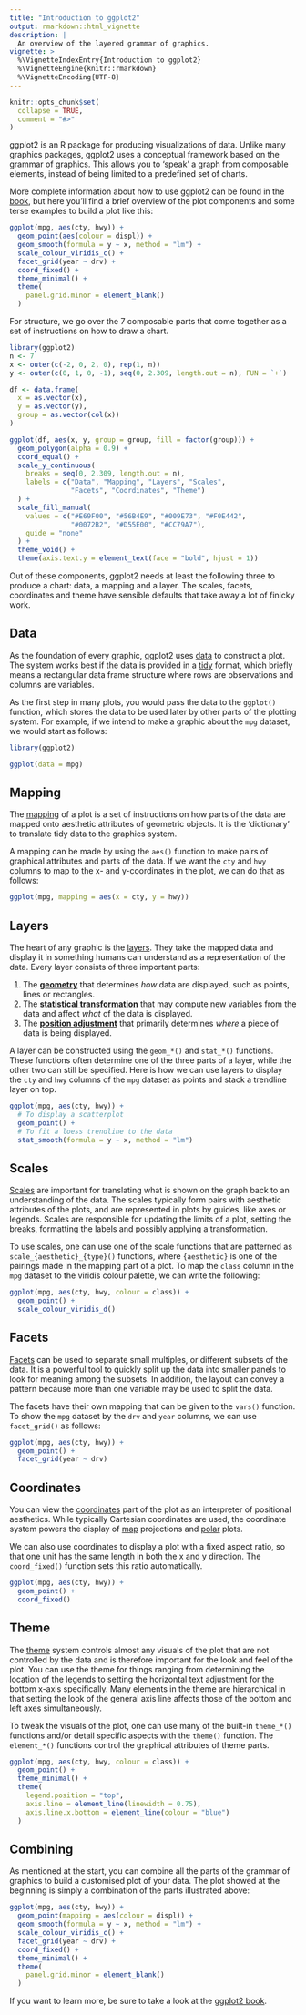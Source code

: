 ```yaml
---
title: "Introduction to ggplot2"
output: rmarkdown::html_vignette
description: |
  An overview of the layered grammar of graphics.
vignette: >
  %\VignetteIndexEntry{Introduction to ggplot2}
  %\VignetteEngine{knitr::rmarkdown}
  %\VignetteEncoding{UTF-8}
---
```


```r
knitr::opts_chunk$set(
  collapse = TRUE,
  comment = "#>"
)
```

ggplot2 is an R package for producing visualizations of data. 
Unlike many graphics packages, ggplot2 uses a conceptual framework based on the grammar of graphics.
This allows you to 'speak' a graph from composable elements, instead of being limited to a predefined set of charts.

More complete information about how to use ggplot2 can be found in the [book](https://ggplot2-book.org/), but here you'll find a brief overview of the plot components and some terse examples to build a plot like this: 

```r
ggplot(mpg, aes(cty, hwy)) +
  geom_point(aes(colour = displ)) +
  geom_smooth(formula = y ~ x, method = "lm") +
  scale_colour_viridis_c() +
  facet_grid(year ~ drv) +
  coord_fixed() +
  theme_minimal() +
  theme(
    panel.grid.minor = element_blank()
  )
```

For structure, we go over the 7 composable parts that come together as a set of instructions on how to draw a chart.

```r
library(ggplot2)
n <- 7
x <- outer(c(-2, 0, 2, 0), rep(1, n))
y <- outer(c(0, 1, 0, -1), seq(0, 2.309, length.out = n), FUN = `+`)

df <- data.frame(
  x = as.vector(x),
  y = as.vector(y),
  group = as.vector(col(x))
)

ggplot(df, aes(x, y, group = group, fill = factor(group))) +
  geom_polygon(alpha = 0.9) +
  coord_equal() +
  scale_y_continuous(
    breaks = seq(0, 2.309, length.out = n),
    labels = c("Data", "Mapping", "Layers", "Scales",
               "Facets", "Coordinates", "Theme")
  ) +
  scale_fill_manual(
    values = c("#E69F00", "#56B4E9", "#009E73", "#F0E442",
               "#0072B2", "#D55E00", "#CC79A7"),
    guide = "none"
  ) +
  theme_void() +
  theme(axis.text.y = element_text(face = "bold", hjust = 1))

```

Out of these components, ggplot2 needs at least the following three to produce a chart: data, a mapping and a layer. The scales, facets, coordinates and theme have sensible defaults that take away a lot of finicky work.

## Data

As the foundation of every graphic, ggplot2 uses [data](https://ggplot2-book.org/getting-started.html#fuel-economy-data) to construct a plot. 
The system works best if the data is provided in a [tidy](https://tidyr.tidyverse.org/articles/tidy-data.html) format, which briefly means a rectangular data frame structure where rows are observations and columns are variables.

As the first step in many plots, you would pass the data to the `ggplot()` function, which stores the data to be used later by other parts of the plotting system. For example, if we intend to make a graphic about the `mpg` dataset, we would start as follows:

```r
library(ggplot2)

ggplot(data = mpg)
```

## Mapping

The [mapping](https://ggplot2-book.org/getting-started.html#aesthetics) of a plot is a set of instructions on how parts of the data are mapped onto aesthetic attributes of geometric objects. It is the 'dictionary' to translate tidy data to the graphics system. 

A mapping can be made by using the `aes()` function to make pairs of graphical attributes and parts of the data.
If we want the `cty` and `hwy` columns to map to the x- and y-coordinates in the plot, we can do that as follows:

```r
ggplot(mpg, mapping = aes(x = cty, y = hwy))
```

## Layers

The heart of any graphic is the [layers](https://ggplot2-book.org/toolbox.html). They take the mapped data and display it in something humans can understand as a representation of the data. 
Every layer consists of three important parts:

1. The [**geometry**](https://ggplot2-book.org/individual-geoms.html) that determines *how* data are displayed, such as points, lines or rectangles.
1. The [**statistical transformation**](https://ggplot2-book.org/statistical-summaries.html) that may compute new variables from the data and affect *what* of the data is displayed.
1. The [**position adjustment**](https://ggplot2-book.org/layers.html#position) that primarily determines *where* a piece of data is being displayed.

A layer can be constructed using the `geom_*()` and `stat_*()` functions. These functions often determine one of the three parts of a layer, while the other two can still be specified. Here is how we can use layers to display the `cty` and `hwy` columns of the `mpg` dataset as points and stack a trendline layer on top.

```r
ggplot(mpg, aes(cty, hwy)) +
  # To display a scatterplot
  geom_point() +
  # To fit a loess trendline to the data
  stat_smooth(formula = y ~ x, method = "lm")
```

## Scales

[Scales](https://ggplot2-book.org/scales-guides.html) are important for translating what is shown on the graph back to an understanding of the data. The scales typically form pairs with aesthetic attributes of the plots, and are represented in plots by guides, like axes or legends.
Scales are responsible for updating the limits of a plot, setting the breaks, formatting the labels and possibly applying a transformation.

To use scales, one can use one of the scale functions that are patterned as `scale_{aesthetic}_{type}()` functions, where `{aesthetic}` is one of the pairings made in the mapping part of a plot. To map the `class` column in the `mpg` dataset to the viridis colour palette, we can write the following:

```r
ggplot(mpg, aes(cty, hwy, colour = class)) +
  geom_point() +
  scale_colour_viridis_d()
```

## Facets

[Facets](https://ggplot2-book.org/facet.html) can be used to separate small multiples, or different subsets of the data. 
It is a powerful tool to quickly split up the data into smaller panels to look for meaning among the subsets.
In addition, the layout can convey a pattern because more than one variable may be used to split the data.

The facets have their own mapping that can be given to the `vars()` function. 
To show the `mpg` dataset by the `drv` and `year` columns, we can use `facet_grid()` as follows:

```r
ggplot(mpg, aes(cty, hwy)) +
  geom_point() +
  facet_grid(year ~ drv)
```

## Coordinates

You can view the [coordinates](https://ggplot2-book.org/coord.html) part of the plot as an interpreter of positional aesthetics. 
While typically Cartesian coordinates are used, the coordinate system powers the display of [map](https://ggplot2-book.org/maps.html) projections and [polar](https://ggplot2-book.org/coord.html#polar-coordinates-with-coord_polar) plots.

We can also use coordinates to display a plot with a fixed aspect ratio, so that one unit has the same length in both the x and y direction. The `coord_fixed()` function sets this ratio automatically.

```r
ggplot(mpg, aes(cty, hwy)) +
  geom_point() +
  coord_fixed()
```

## Theme

The [theme](https://ggplot2-book.org/polishing.html) system controls almost any visuals of the plot that are not controlled by the data and is therefore important for the look and feel of the plot. You can use the theme for things ranging from determining the location of the legends to setting the horizontal text adjustment for the bottom x-axis specifically. Many elements in the theme are hierarchical in that setting the look of the general axis line affects those of the bottom and left axes simultaneously.

To tweak the visuals of the plot, one can use many of the built-in `theme_*()` functions and/or detail specific aspects with the `theme()` function. The `element_*()` functions control the graphical attributes of theme parts.

```r
ggplot(mpg, aes(cty, hwy, colour = class)) +
  geom_point() +
  theme_minimal() +
  theme(
    legend.position = "top",
    axis.line = element_line(linewidth = 0.75),
    axis.line.x.bottom = element_line(colour = "blue")
  )
```

## Combining

As mentioned at the start, you can combine all the parts of the grammar of graphics to build a customised plot of your data. The plot showed at the beginning is simply a combination of the parts illustrated above:

```r
ggplot(mpg, aes(cty, hwy)) +
  geom_point(mapping = aes(colour = displ)) +
  geom_smooth(formula = y ~ x, method = "lm") +
  scale_colour_viridis_c() +
  facet_grid(year ~ drv) +
  coord_fixed() +
  theme_minimal() +
  theme(
    panel.grid.minor = element_blank()
  )
```

If you want to learn more, be sure to take a look at the [ggplot2 book](https://ggplot2-book.org/).
